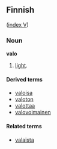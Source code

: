 ==Finnish==
([[Wiktionary:Finnish_index_v|index V]])

===Noun===
'''valo'''

# [[light]].

====Derived terms====
*[[valoisa]]
*[[valoton]]
*[[valottaa]]
*[[valovoimainen]]

====Related terms====
*[[valaista]]